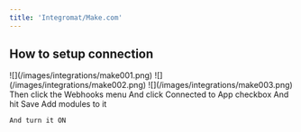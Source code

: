 ```yaml
---
title: 'Integromat/Make.com'
---
```


## How to setup connection

<Steps>
  <Step title="Login to your make.com account">

  </Step>

  <Step title="Click Scenarios on the sidebar">
    ![](/images/integrations/make001.png)
  </Step>

  <Step title="Hit Create a new scenario">
    ![](/images/integrations/make002.png)
  </Step>

  <Step title="Click the Plus icon to add a module">
    ![](/images/integrations/make003.png)
  </Step>

  <Step title="Type in the search box &#x22;webhook&#x22;">
    Then click the Webhooks menu


  </Step>

  <Step title="Click Custom webhook">

  </Step>

  <Step title="Click Custom webhook">

  </Step>

  <Step title="Give it a name, then hit Save">

  </Step>

  <Step title="Click Copy address to clipboard">

  </Step>

  <Step title="Then paste it on the integrations panel">
    And click Connected to App checkbox


  </Step>

  <Step title="On the Actions tab, tick the checkboxes that you want.">
    And hit Save


  </Step>

  <Step title="Then go back to your scenario on Make">
    Add modules to it

    And turn it ON
  </Step>
</Steps>

##